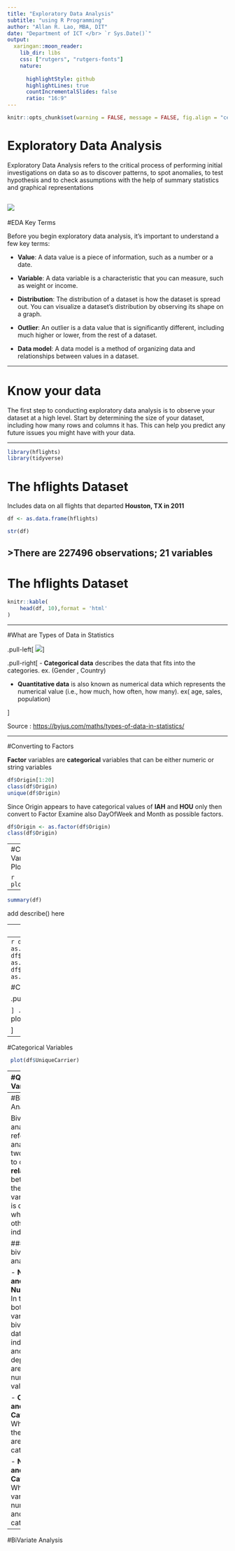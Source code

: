```yaml
---
title: "Exploratory Data Analysis"
subtitle: "using R Programming"
author: "Allan R. Lao, MBA, DIT"
date: "Department of ICT </br> `r Sys.Date()`"
output:
  xaringan::moon_reader:
    lib_dir: libs
    css: ["rutgers", "rutgers-fonts"]
    nature:
     
      highlightStyle: github
      highlightLines: true
      countIncrementalSlides: false
      ratio: "16:9"
---
```

```r
knitr::opts_chunk$set(warning = FALSE, message = FALSE, fig.align = "center") 
```


# Exploratory Data Analysis
Exploratory Data Analysis refers to the critical process of performing initial investigations on data so as to discover patterns, to spot anomalies, to test hypothesis and to check assumptions with the help of summary statistics and graphical representations


![](https://www.researchgate.net/profile/Mahmoud_Elansary2/publication/352546274/figure/fig4/AS:1036518353289217@1624136641643/Exploratory-Data-Analysis-EDA-steps-source-7.png)
---
#EDA Key Terms

Before you begin exploratory data analysis, it's important to understand a few key terms:



-  **Value**: A data value is a piece of information, such as a number or a date.

- **Variable**: A data variable is a characteristic that you can measure, such as weight or income.

- **Distribution**: The distribution of a dataset is how the dataset is spread out. You can visualize a dataset's   distribution by observing its shape on a graph.
- **Outlier**: An outlier is a data value that is significantly different, including much higher or lower, from the rest of a dataset.
- **Data model**: A data model is a method of organizing data and relationships between values in a dataset.

---

# Know your data

The first step to conducting exploratory data analysis is to observe your dataset at a high level. Start by determining the size of your dataset, including how many rows and columns it has. This can help you predict any future issues you might have with your data.

---

```r
library(hflights)
library(tidyverse)

```
# The hflights Dataset
Includes data on all flights that departed **Houston, TX in 2011**

```r
df <- as.data.frame(hflights)

str(df)
```

>There are 227496 observations; 21 variables
---
# The hflights Dataset
```r
knitr::kable(
    head(df, 10),format = 'html'
)
```

---

#What are Types of Data in Statistics

.pull-left[
![](https://cdn1.byjus.com/wp-content/uploads/2021/12/Types-of-Data-in-Statistics.png)
]

.pull-right[
- **Categorical data** describes the data that fits into the categories.
  ex. (Gender , Country)
  
- **Quantitative data** is also known as numerical data which represents the numerical value (i.e., how much, how often, how many). ex( age, sales, population)

]


Source : <https://byjus.com/maths/types-of-data-in-statistics/>

---

#Converting to Factors

**Factor** variables are **categorical** variables that can be either numeric or string variables

```r
df$Origin[1:20]
class(df$Origin)
unique(df$Origin)
```

Since Origin appears to have categorical values of **IAH** and **HOU** only then convert to Factor
Examine also DayOfWeek  and Month as possible factors. 

```r
df$Origin <- as.factor(df$Origin)
class(df$Origin)
```

---
#Categorical Variables as Bar Plots

```r
plot(df$Origin)
```

---


```r
summary(df)
```

add describe() here


---
#Univariate analysis

In univariate analysis, the output is a single variable and all data collected is for it. There is no cause-and-effect relationship at all

## Charts to use

- Categorical ( Bar , Pie Charts)
- Quantitative (Histogram, BoxPlot, DensityPlot)

---
```r
df$DayOfWeek <- as.factor(df$DayOfWeek)
df$Month <- as.factor(df$Month)
df$UniqueCarrier <- as.factor(df$UniqueCarrier)
```

#Categorical Variables

.pull-left[
```r
plot(df$Month)

```
]
.pull-right[
```r
 plot(df$DayOfWeek)
```

]
---
#Categorical Variables
```r
 plot(df$UniqueCarrier)
```


---
#Quantitative Variables



.pull-left[
```r
hist(df$DepDelay)

```
]
.pull-right[
```r
 hist(df$ArrDelay)
```
  

]
---
#BiVariate Analysis

Bivariate analysis refers to the analysis of two variables to determine **relationships** between them. One variable here is dependent while the other is independent. 

###Types of bivariate data analysis

- **Numerical and Numerical** – In this type, both the variables of bivariate data, independent and dependent, - are having numerical values.

- **Categorical and Categorical** – When both the variables are categorical.

- **Numerical and Categorical** – When one variable is numerical and one is categorical.

---
#BiVariate Analysis



